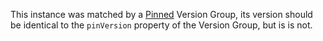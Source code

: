 This instance was matched by a [Pinned](/syncpack/config/version-groups/pinned) Version Group, its version should be identical to the `pinVersion` property of the Version Group, but is is not.

